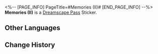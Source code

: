 <%-- [PAGE_INFO]
PageTitle=#Memories (II)#
[END_PAGE_INFO] --%>
{{Stub|Location information}}
{{Item Infobox
|id          = 223371
|image       = Dreamscape Pass Sticker Text.png
|type        = Dreamscape Pass Sticker
|type2       = A Certain Someone's Past Stickers
|invCategory = 
|rarity      = 4
|effect      = Digital stickers that can be used to decorate the pages of the Dreamtour Handbook. They come in many different styles.
|description = 
|source1     = [[Perceive someone's memory about puppets]]
}}
{{Description|Hold onto my favorite toy. It gives me courage.}}
'''Memories (II)''' is a [[Dreamscape Pass]] Sticker.

==Other Languages==
{{Other Languages
|en   = Memories (II)
|zhs  = 回忆•其二
|zht  = 回憶•其二
|ja   = 記憶・2
|ko   = 기억•2
|es   = Evocación II
|fr   = Souvenirs (II)
|ru   = Воспоминания II
|th   = ความทรงจำ 2
|vi   = Hồi Ức (2)
|de   = Erinnerungen (II)
|id   = Ingatan 2
|pt   = Memórias (II)
}}

==Change History==
{{Change History|2.0}}